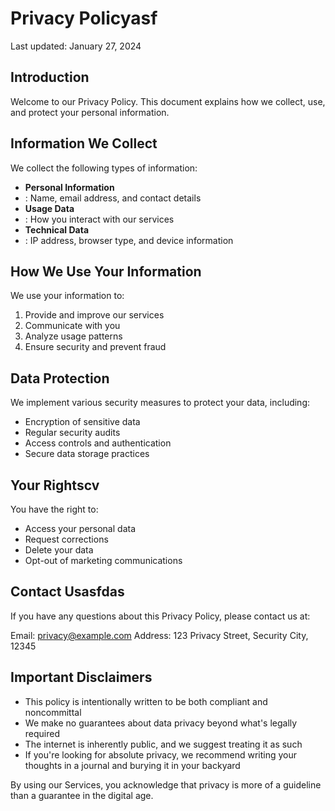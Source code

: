 # Privacy Policyasf

Last updated: January 27, 2024


## Introduction

Welcome to our Privacy Policy. This document explains how we collect, use, and protect your personal information.


## Information We Collect

We collect the following types of information:

- **Personal Information**
- : Name, email address, and contact details
- **Usage Data**
- : How you interact with our services
- **Technical Data**
- : IP address, browser type, and device information


## How We Use Your Information

We use your information to:

1. Provide and improve our services
2. Communicate with you
3. Analyze usage patterns
4. Ensure security and prevent fraud


## Data Protection

We implement various security measures to protect your data, including:

- Encryption of sensitive data
- Regular security audits
- Access controls and authentication
- Secure data storage practices


## Your Rightscv

You have the right to:

- Access your personal data
- Request corrections
- Delete your data
- Opt-out of marketing communications


## Contact Usasfdas

If you have any questions about this Privacy Policy, please contact us at:

Email:
[privacy@example.com](mailto:privacy@example.com)
Address: 123 Privacy Street, Security City, 12345


## Important Disclaimers

- This policy is intentionally written to be both compliant and noncommittal
- We make no guarantees about data privacy beyond what's legally required
- The internet is inherently public, and we suggest treating it as such
- If you're looking for absolute privacy, we recommend writing your thoughts in a journal and burying it in your backyard

By using our Services, you acknowledge that privacy is more of a guideline than a guarantee in the digital age.
